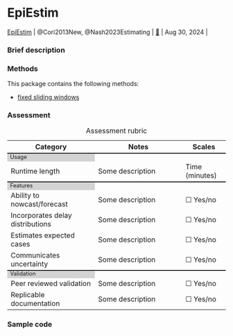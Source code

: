 # EpiEstim {#sec-top .unnumbered}


| [EpiEstim](package_EpiEstim.qmd#sec-top)  | @Cori2013New, @Nash2023Estimating | [🔗](https://github.com/mrc-ide/EpiEstim) | Aug 30, 2024 |

### Brief description



### Methods

This package contains the following methods:

- [fixed sliding windows](methods_time.qmd#sec-fixedwindow)


### Assessment

```{=html}
<table>
    <caption>Assessment rubric</caption>
    <!---HEADING --->
    <tr style="border-top: none;">
      <th style="font-weight: bold; width: 40%">Category</th>
      <th style="font-weight: bold; width: 40%">Notes</th>
      <th style="font-weight: bold; width: 20%">Scales</th>
    </tr>
    
        <!------ SECTION 1: USAGE -------->
    <tr columnspan="3", style="background-color: lightgrey;border-top: 2px solid;margin-top: 1;margin-bottom: 1; line-height: 1;font-size: 0.8em;">
      <td> Usage </td>
    </tr>

    <tr>
        <td>Runtime length</td>
        <td>Some description</td>
        <td>
          Time (minutes)
        </td>
    </tr>
      
      <!------ SECTION 2: FEATURES -------->
    <tr columnspan="3", style="background-color: lightgrey;border-top: 2px solid;margin-top: 1;margin-bottom: 1; line-height: 1;font-size: 0.8em;">
      <td> Features </td>
    </tr>
        <tr>
        <td>Ability to nowcast/forecast</td>
        <td>Some description</td>
        <td>
          ☐ Yes/no
                  </td>
    </tr>
                    <tr>
        <td>Incorporates delay distributions</td>
        <td>Some description</td>
        <td>
          ☐ Yes/no
        </td>
    </tr>
    
                        <tr>
        <td>Estimates expected cases </td>
        <td>Some description</td>
        <td>
          ☐ Yes/no
        </td>
    </tr>

                        <tr>
        <td>Communicates uncertainty</td>
        <td>Some description</td>
        <td>
☐ Yes/no
        </td>
    </tr>

      <!------ SECTION 3: Validation -------->
    <tr columnspan="3", style="background-color: lightgrey;border-top: 2px solid;margin-top: 1;margin-bottom: 1; line-height: 1;font-size: 0.8em;">
      <td> Validation </td>
    </tr>
    
                        <tr>
        <td>Peer reviewed validation</td>
        <td>Some description</td>
        <td>
          ☐ Yes/no
        </td>
    </tr>
    
                        <tr>
        <td>Replicable documentation</td>
        <td>Some description</td>
        <td>
          ☐ Yes/no
        </td>
    </tr>


</table>

```



### Sample code
